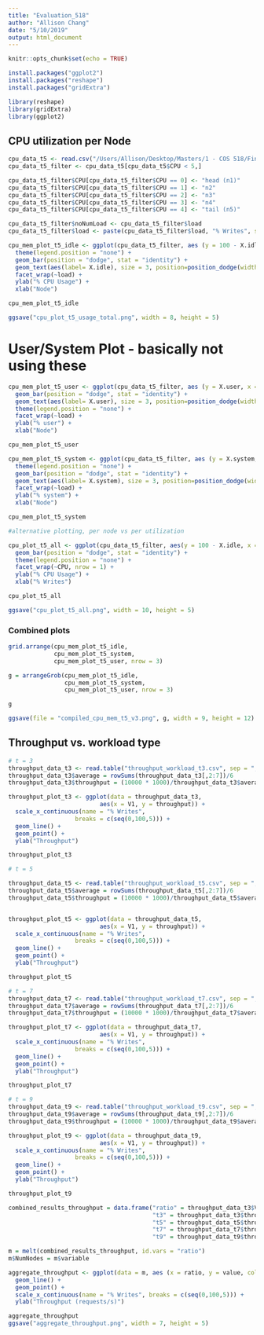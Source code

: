 ```yaml
---
title: "Evaluation_518"
author: "Allison Chang"
date: "5/10/2019"
output: html_document
---
```


```r
knitr::opts_chunk$set(echo = TRUE)

install.packages("ggplot2")
install.packages("reshape")
install.packages("gridExtra")

library(reshape)
library(gridExtra)
library(ggplot2)
```
## CPU utilization per Node

```r

cpu_data_t5 <- read.csv("/Users/Allison/Desktop/Masters/1 - COS 518/Final Project/cos518Project/data_collection/t5_cpu_aggregate.csv", header = T);
cpu_data_t5_filter <- cpu_data_t5[cpu_data_t5$CPU < 5,]

cpu_data_t5_filter$CPU[cpu_data_t5_filter$CPU == 0] <- "head (n1)"
cpu_data_t5_filter$CPU[cpu_data_t5_filter$CPU == 1] <- "n2"
cpu_data_t5_filter$CPU[cpu_data_t5_filter$CPU == 2] <- "n3"
cpu_data_t5_filter$CPU[cpu_data_t5_filter$CPU == 3] <- "n4"
cpu_data_t5_filter$CPU[cpu_data_t5_filter$CPU == 4] <- "tail (n5)"

cpu_data_t5_filter$noNumLoad <- cpu_data_t5_filter$load
cpu_data_t5_filter$load <- paste(cpu_data_t5_filter$load, "% Writes", sep="")

cpu_mem_plot_t5_idle <- ggplot(cpu_data_t5_filter, aes (y = 100 - X.idle, x = CPU, fill = CPU)) +
  theme(legend.position = "none") + 
  geom_bar(position = "dodge", stat = "identity") +
  geom_text(aes(label= X.idle), size = 3, position=position_dodge(width=0.5), vjust=-0.25) + 
  facet_wrap(~load) +
  ylab("% CPU Usage") + 
  xlab("Node")

cpu_mem_plot_t5_idle

ggsave("cpu_plot_t5_usage_total.png", width = 8, height = 5)
```

# User/System Plot - basically not using these
```r
cpu_mem_plot_t5_user <- ggplot(cpu_data_t5_filter, aes (y = X.user, x = CPU, fill = CPU)) +
  geom_bar(position = "dodge", stat = "identity") +
  geom_text(aes(label= X.user), size = 3, position=position_dodge(width=0.5), vjust=-0.25) + 
  theme(legend.position = "none") + 
  facet_wrap(~load) +
  ylab("% user") +
  xlab("Node")

cpu_mem_plot_t5_user

cpu_mem_plot_t5_system <- ggplot(cpu_data_t5_filter, aes (y = X.system, x = CPU, fill = CPU)) +
  theme(legend.position = "none") + 
  geom_bar(position = "dodge", stat = "identity") +
  geom_text(aes(label= X.system), size = 3, position=position_dodge(width=0.5), vjust=-0.25) + 
  facet_wrap(~load) +
  ylab("% system") +
  xlab("Node")

cpu_mem_plot_t5_system
```

```r
#alternative plotting, per node vs per utilization

cpu_plot_t5_all <- ggplot(cpu_data_t5_filter, aes(y = 100 - X.idle, x = noNumLoad, fill = load)) +
  geom_bar(position = "dodge", stat = "identity") +
  theme(legend.position = "none") + 
  facet_wrap(~CPU, nrow = 1) +
  ylab("% CPU Usage") + 
  xlab("% Writes")

cpu_plot_t5_all

ggsave("cpu_plot_t5_all.png", width = 10, height = 5)
```

### Combined plots
```r
grid.arrange(cpu_mem_plot_t5_idle,
             cpu_mem_plot_t5_system,
             cpu_mem_plot_t5_user, nrow = 3)

g = arrangeGrob(cpu_mem_plot_t5_idle,
                cpu_mem_plot_t5_system,
                cpu_mem_plot_t5_user, nrow = 3)

g

ggsave(file = "compiled_cpu_mem_t5_v3.png", g, width = 9, height = 12)
```

## Throughput vs. workload type

```r
# t = 3
throughput_data_t3 <- read.table("throughput_workload_t3.csv", sep = ",");
throughput_data_t3$average = rowSums(throughput_data_t3[,2:7])/6
throughput_data_t3$throughput = (10000 * 1000)/throughput_data_t3$average

throughput_plot_t3 <- ggplot(data = throughput_data_t3, 
                          aes(x = V1, y = throughput)) +
  scale_x_continuous(name = "% Writes", 
                   breaks = c(seq(0,100,5))) + 
  geom_line() +
  geom_point() + 
  ylab("Throughput")

throughput_plot_t3
```

```r
# t = 5

throughput_data_t5 <- read.table("throughput_workload_t5.csv", sep = ",");
throughput_data_t5$average = rowSums(throughput_data_t5[,2:7])/6
throughput_data_t5$throughput = (10000 * 1000)/throughput_data_t5$average


throughput_plot_t5 <- ggplot(data = throughput_data_t5, 
                          aes(x = V1, y = throughput)) +
  scale_x_continuous(name = "% Writes", 
                   breaks = c(seq(0,100,5))) + 
  geom_line() +
  geom_point() + 
  ylab("Throughput")

throughput_plot_t5
```

```r
# t = 7
throughput_data_t7 <- read.table("throughput_workload_t7.csv", sep = ",");
throughput_data_t7$average = rowSums(throughput_data_t7[,2:7])/6
throughput_data_t7$throughput = (10000 * 1000)/throughput_data_t7$average

throughput_plot_t7 <- ggplot(data = throughput_data_t7, 
                          aes(x = V1, y = throughput)) +
  scale_x_continuous(name = "% Writes", 
                   breaks = c(seq(0,100,5))) + 
  geom_line() +
  geom_point() + 
  ylab("Throughput")

throughput_plot_t7

```

```r
# t = 9
throughput_data_t9 <- read.table("throughput_workload_t9.csv", sep = ",");
throughput_data_t9$average = rowSums(throughput_data_t9[,2:7])/6
throughput_data_t9$throughput = (10000 * 1000)/throughput_data_t9$average

throughput_plot_t9 <- ggplot(data = throughput_data_t9, 
                          aes(x = V1, y = throughput)) +
  scale_x_continuous(name = "% Writes", 
                   breaks = c(seq(0,100,5))) + 
  geom_line() +
  geom_point() + 
  ylab("Throughput")

throughput_plot_t9

```

```r

combined_results_throughput = data.frame("ratio" = throughput_data_t3$V1, 
                                         "t3" = throughput_data_t3$throughput, 
                                         "t5" = throughput_data_t5$throughput, 
                                         "t7" = throughput_data_t7$throughput,
                                         "t9" = throughput_data_t9$throughput)

m = melt(combined_results_throughput, id.vars = "ratio")
m$NumNodes = m$variable

aggregate_throughput <- ggplot(data = m, aes (x = ratio, y = value, colour = NumNodes)) + 
  geom_line() + 
  geom_point() + 
  scale_x_continuous(name = "% Writes", breaks = c(seq(0,100,5))) + 
  ylab("Throughput (requests/s)") 

aggregate_throughput
ggsave("aggregate_throughput.png", width = 7, height = 5)
```